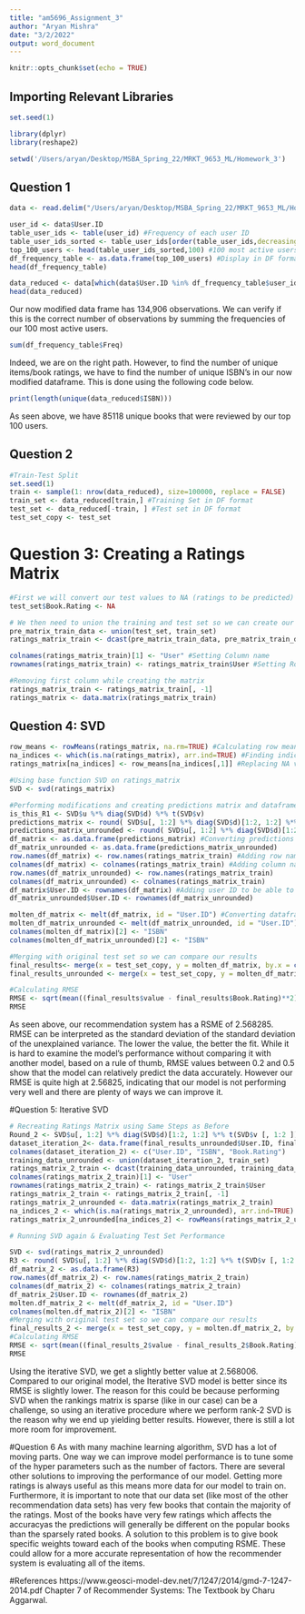 ```yaml
---
title: "am5696_Assignment_3"
author: "Aryan Mishra"
date: "3/2/2022"
output: word_document
---
```


```r
knitr::opts_chunk$set(echo = TRUE)
```

## Importing Relevant Libraries
```r
set.seed(1)

library(dplyr) 
library(reshape2)

setwd('/Users/aryan/Desktop/MSBA_Spring_22/MRKT_9653_ML/Homework_3')
```

## Question 1

```r
data <- read.delim("/Users/aryan/Desktop/MSBA_Spring_22/MRKT_9653_ML/Homework_3/BX-Book-Ratings.csv", sep=";")
```

```r
user_id <- data$User.ID
table_user_ids <- table(user_id) #Frequency of each user ID
table_user_ids_sorted <- table_user_ids[order(table_user_ids,decreasing = TRUE)] #Frequency table of the most active users
top_100_users <- head(table_user_ids_sorted,100) #100 most active users (with the most ratings)
df_frequency_table <- as.data.frame(top_100_users) #Display in DF format
head(df_frequency_table)
```
```r
data_reduced <- data[which(data$User.ID %in% df_frequency_table$user_id),] #Sub-setting original dataframe with the 100 most active users.
head(data_reduced)
```
Our now modified data frame has 134,906 observations. We can verify if this is the correct number of observations by summing the frequencies of our 100 most active users.

```r
sum(df_frequency_table$Freq)
```

Indeed, we are on the right path. However, to find the number of unique items/book ratings, we have to find the number of unique ISBN's in our now modified dataframe. This is done using the following code below.

```r
print(length(unique(data_reduced$ISBN)))
```

As seen above, we have 85118 unique books that were reviewed by our top 100 users. 

## Question 2

```r
#Train-Test Split
set.seed(1)
train <- sample(1: nrow(data_reduced), size=100000, replace = FALSE)
train_set <- data_reduced[train,] #Training Set in DF format
test_set <- data_reduced[-train, ] #Test set in DF format
test_set_copy <- test_set
```

# Question 3: Creating a Ratings Matrix
```r
#First we will convert our test values to NA (ratings to be predicted)
test_set$Book.Rating <- NA

# We then need to union the training and test set so we can create our ratings matrix
pre_matrix_train_data <- union(test_set, train_set)
ratings_matrix_train <- dcast(pre_matrix_train_data, pre_matrix_train_data$User.ID~ISBN,  value.var=c("Book.Rating"),fill = NA) #Converting dataframe to wide form 

colnames(ratings_matrix_train)[1] <- "User" #Setting Column name
rownames(ratings_matrix_train) <- ratings_matrix_train$User #Setting Row Name

#Removing first column while creating the matrix
ratings_matrix_train <- ratings_matrix_train[, -1]
ratings_matrix <- data.matrix(ratings_matrix_train)
```

## Question 4: SVD

```r
row_means <- rowMeans(ratings_matrix, na.rm=TRUE) #Calculating row means to replace the NA values
na_indices <- which(is.na(ratings_matrix), arr.ind=TRUE) #Finding indices of NA values
ratings_matrix[na_indices] <- row_means[na_indices[,1]] #Replacing NA values with row means

#Using base function SVD on ratings_matrix 
SVD <- svd(ratings_matrix)

#Performing modifications and creating predictions matrix and dataframe
is_this_R1 <- SVD$u %*% diag(SVD$d) %*% t(SVD$v)
predictions_matrix <- round( SVD$u[, 1:2] %*% diag(SVD$d)[1:2, 1:2] %*% t(SVD$v [, 1:2 ]) ,0) #Predicted ratings (rounded)
predictions_matrix_unrounded <- round( SVD$u[, 1:2] %*% diag(SVD$d)[1:2, 1:2] %*% t(SVD$v [, 1:2 ]) , 4) #unrounded (rounded to 4 decimal places)
df_matrix <- as.data.frame(predictions_matrix) #Converting predictions matrix to a data frame for easier manipulation 
df_matrix_unrounded <- as.data.frame(predictions_matrix_unrounded)
row.names(df_matrix) <- row.names(ratings_matrix_train) #Adding row name to dataframe 
colnames(df_matrix) <- colnames(ratings_matrix_train) #Adding column name to dataframe 
row.names(df_matrix_unrounded) <- row.names(ratings_matrix_train) 
colnames(df_matrix_unrounded) <- colnames(ratings_matrix_train)
df_matrix$User.ID <- rownames(df_matrix) #Adding user ID to be able to merge with test set
df_matrix_unrounded$User.ID <- rownames(df_matrix_unrounded)

```

```r
molten_df_matrix <- melt(df_matrix, id = "User.ID") #Converting dataframe object to molten data frame 
molten_df_matrix_unrounded <- melt(df_matrix_unrounded, id = "User.ID")
colnames(molten_df_matrix)[2] <- "ISBN"
colnames(molten_df_matrix_unrounded)[2] <- "ISBN"
```

```r
#Merging with original test set so we can compare our results 
final_results<- merge(x = test_set_copy, y = molten_df_matrix, by.x = c("User.ID", "ISBN"), by.y = c("User.ID", "ISBN"), all.x = TRUE)
final_results_unrounded <- merge(x = test_set_copy, y = molten_df_matrix_unrounded, by.x = c("User.ID", "ISBN"), by.y = c("User.ID", "ISBN"), all.x = TRUE)
```

```r
#Calculating RMSE
RMSE <- sqrt(mean((final_results$value - final_results$Book.Rating)**2))
RMSE
```


As seen above, our recommendation system has a RSME of 2.568285. RMSE can be interpreted as the standard deviation of the standard deviation of the unexplained variance.
The lower the value, the better the fit. While it is hard to examine the model's performance without comparing it with another model, based on a rule of thumb, RMSE values between 0.2 and 0.5 show that the model can relatively predict the data accurately. However our RMSE is quite high at 2.56825, indicating that our model is not performing very well and there are plenty of ways we can improve it. 


#Question 5: Iterative SVD
```r
# Recreating Ratings Matrix using Same Steps as Before
Round_2 <- SVD$u[, 1:2] %*% diag(SVD$d)[1:2, 1:2] %*% t(SVD$v [, 1:2 ])
dataset_iteration_2<- data.frame(final_results_unrounded$User.ID, final_results_unrounded$ISBN, final_results_unrounded$value)
colnames(dataset_iteration_2) <- c("User.ID", "ISBN", "Book.Rating")
training_data_unrounded <- union(dataset_iteration_2, train_set)
ratings_matrix_2_train <- dcast(training_data_unrounded, training_data_unrounded$User.ID~ISBN, value.var=c("Book.Rating"), fill = NA)
colnames(ratings_matrix_2_train)[1] <- "User"
rownames(ratings_matrix_2_train) <- ratings_matrix_2_train$User
ratings_matrix_2_train <- ratings_matrix_2_train[, -1]
ratings_matrix_2_unrounded <- data.matrix(ratings_matrix_2_train)
na_indices_2 <- which(is.na(ratings_matrix_2_unrounded), arr.ind=TRUE)    
ratings_matrix_2_unrounded[na_indices_2] <- rowMeans(ratings_matrix_2_unrounded, na.rm=TRUE)[na_indices_2[,1]] #Replacing NAs with row means

# Running SVD again & Evaluating Test Set Performance

SVD <- svd(ratings_matrix_2_unrounded)
R3 <- round( SVD$u[, 1:2] %*% diag(SVD$d)[1:2, 1:2] %*% t(SVD$v [, 1:2 ]), 0)
df_matrix_2 <- as.data.frame(R3)
row.names(df_matrix_2) <- row.names(ratings_matrix_2_train)
colnames(df_matrix_2) <- colnames(ratings_matrix_2_train)
df_matrix_2$User.ID <- rownames(df_matrix_2)
molten.df_matrix_2 <- melt(df_matrix_2, id = "User.ID")
colnames(molten.df_matrix_2)[2] <- "ISBN"
#Merging with original test set so we can compare our results 
final_results_2 <- merge(x = test_set_copy, y = molten.df_matrix_2, by.x = c("User.ID", "ISBN"), by.y = c("User.ID", "ISBN"), all.x = TRUE)
#Calculating RMSE
RMSE <- sqrt(mean((final_results_2$value - final_results_2$Book.Rating)**2))
RMSE
```

Using the iterative SVD, we get a slightly better value at 2.568006. Compared to our original model, the Iterative SVD model is better since its RMSE is slightly lower. The reason for this could be because performing SVD when the rankings matrix is sparse (like in our case) can be a challenge, so using an iterative procedure where we perform rank-2 SVD is the reason why we end up yielding better results. However, there is still a lot more room for improvement. 

#Question 6
As with many machine learning algorithm, SVD has a lot of moving parts. One way we can improve model performance is to tune some of the hyper parameters such as the number of factors. There are several other solutions to improving the performance of our model. Getting more ratings is always useful as this means more data for our model to train on. Furthermore, it is important to note that our data set (like most of the other recommendation data sets) has very few books that contain the majority of the ratings. Most of the books have very few ratings which affects the accuracyas the predictions will generally be different on the popular books than the sparsely rated books. A solution to this problem is to give book specific weights toward each of the books when computing RSME. These could allow for a more accurate representation of how the recommender system is evaluating all of the items. 

#References
https://www.geosci-model-dev.net/7/1247/2014/gmd-7-1247-2014.pdf
Chapter 7 of Recommender Systems: The Textbook by Charu Aggarwal.
